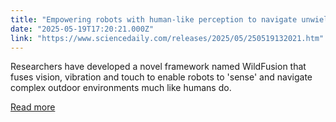 ```yaml
---
title: "Empowering robots with human-like perception to navigate unwieldy terrain"
date: "2025-05-19T17:20:21.000Z"
link: "https://www.sciencedaily.com/releases/2025/05/250519132021.htm"
---
```


Researchers have developed a novel framework named WildFusion that fuses vision, vibration and touch to enable robots to 'sense' and navigate complex outdoor environments much like humans do.

[Read more](https://www.sciencedaily.com/releases/2025/05/250519132021.htm)

